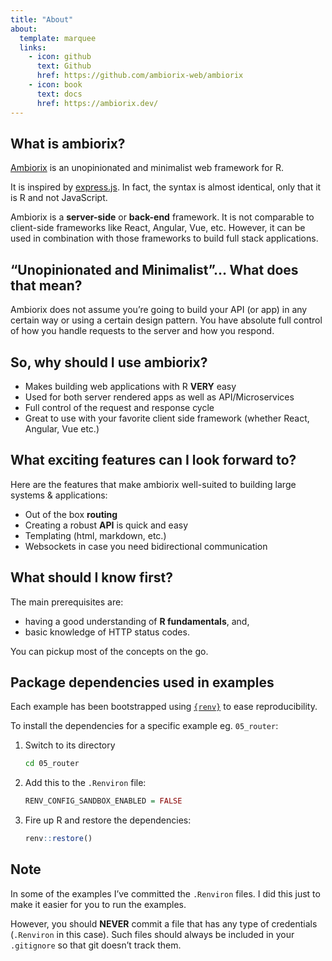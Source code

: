 ```yaml
---
title: "About"
about:
  template: marquee
  links:
    - icon: github
      text: Github
      href: https://github.com/ambiorix-web/ambiorix
    - icon: book
      text: docs
      href: https://ambiorix.dev/
---
```


## What is ambiorix?

[Ambiorix](https://ambiorix.dev/) is an unopinionated and minimalist web framework for R.

It is inspired by [express.js](https://expressjs.com/). In fact,
the syntax is almost identical, only that it is R and not JavaScript.

Ambiorix is a **server-side** or **back-end** framework. It is not
comparable to client-side frameworks like React, Angular, Vue, etc. However, it can be used in combination with those frameworks
to build full stack applications.

## "Unopinionated and Minimalist"... What does that mean?

Ambiorix does not assume you're going to build your API (or app) in any
certain way or using a certain design pattern. You have absolute
full control of how you handle requests to the server and
how you respond.

## So, why should I use ambiorix?

- Makes building web applications with R **VERY** easy
- Used for both server rendered apps as well as API/Microservices
- Full control of the request and response cycle
- Great to use with your favorite client side framework (whether React, Angular, Vue etc.)

## What exciting features can I look forward to?

Here are the features that make ambiorix well-suited to building
large systems & applications:

- Out of the box **routing**
- Creating a robust **API** is quick and easy
- Templating (html, markdown, etc.)
- Websockets in case you need bidirectional communication

## What should I know first?

The main prerequisites are:

- having a good understanding of **R fundamentals**, and,
- basic knowledge of HTTP status codes.

You can pickup most of the concepts on the go.

## Package dependencies used in examples

Each example has been bootstrapped using [`{renv}`](https://rstudio.github.io/renv/articles/renv.html) to ease reproducibility.

To install the dependencies for a specific example eg. `05_router`:

1. Switch to its directory

    ```bash
    cd 05_router
    ```
  
1. Add this to the `.Renviron` file:
    
    ```r
    RENV_CONFIG_SANDBOX_ENABLED = FALSE
    ```

1. Fire up R and restore the dependencies:
    
    ```r
    renv::restore()
    ```

## Note

In some of the examples I've committed the `.Renviron` files. I did this just to make it easier for you to run the examples.

However, you should **NEVER** commit a file that has any type of credentials (`.Renviron` in this case). Such files should always be included in your `.gitignore` so that git doesn't track them.
